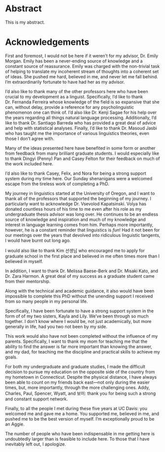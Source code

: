 # Abstract {#sec-abstract .unnumbered}

This is my abstract.

\newpage

# Acknowledgements {#sec-acknowledgements .unnumbered}

First and foremost, I would not be here if it weren’t for my advisor, Dr. Emily Morgan. Emily has been a never-ending source of knowledge and a constant source of reassurance. Emily was charged with the non-trivial task of helping to translate my incoherent stream of thoughts into a coherent set of ideas. She pushed me hard, believed in me, and never let me fall behind. I'm extraordinarily fortunate to have had her as my advisor.

I’d also like to thank many of the other professors here who have been crucial to my development as a linguist. Specifically, I’d like to thank Dr. Fernanda Ferreira whose knowledge of the field is so expansive that she can, without delay, provide a reference for any psycholinguistic phenomenon one can think of. I'd also like Dr. Kenji Sagae for his help over the years regarding all things natural language processing. Additionally, I'd like to thank Dr. Santiago Barreda who has provided a great deal of advice and help with statistical analyses. Finally, I'd like to thank Dr. Masoud Jasbi who has taught me the importance of various linguistics theories, even those I don't agree with.

Many of the ideas presented here have benefited in some form or another from feedback from many brilliant graduate students. I would especially like to thank Dingyi (Penny) Pan and Casey Felton for their feedback on much of the work included here.

I’d also like to thank Casey, Felix, and Nora for being a strong support system during my time here. Our Sunday shenanigans were a welcomed escape from the tireless work of completing a PhD.

My journey in linguistics started at the University of Oregon, and I want to thank all of the professors that supported the beginning of my journey. I particularly want to acknowledge Dr. Vsevolod Kapatsinski. Volya has donated countless hours of his time to me even after his role as my undergraduate thesis advisor was long over. He continues to be an endless source of knowledge and inspiration and much of my knowledge and interest in language learning comes from him. Perhaps more importantly, however, he is a constant reminder that linguistics is *fun*! Had it not been for our meetings over the years that devolved into ridiculous linguistic tangents, I would have burnt out long ago.

I would also like to thank Kim 선생님 who encouraged me to apply for graduate school in the first place and believed in me often times more than I believed in myself.

In addition, I want to thank Dr. Melissa Baese-Berk and Dr. Misaki Kato, and Dr. Zara Harmon. A great deal of my success as a graduate student came from their mentorship.

Along with the technical and academic guidance, it also would have been impossible to complete this PhD without the unending support I received from so many people in my personal life.

Specifically, I have been fortunate to have a strong support system in the form of of my two sisters, Kayla and Lily. We’ve been through so much together. I don’t know where I would be, not just academically, but more generally in life, had you two not been by my side.

This work would also have not been completed without the influence of my parents. Specifically, I want to thank my mom for teaching me that the ability to find the answer is far more important than knowing the answer, and my dad, for teaching me the discipline and practical skills to achieve my goals.

For both my undergraduate and graduate studies, I made the difficult decision to pursue my education on the opposite side of the country from my hometown in Connecticut. Despite the physical distance, I have always been able to count on my friends back east—not only during the easier times, but, more importantly, through the more challenging ones. Addy, Charles, Paul, Spencer, Wyatt, and 보미: thank you for being such a strong and constant support network.

Finally, to all the people I met during these five years at UC Davis: you welcomed me and gave me a home. You supported me, believed in me, and pushed me to be the best version of myself. I'm exceptionally proud to be an Aggie.

The number of people who have been indispensable in me getting here is undoubtedly larger than is feasible to include here. To those that I have inevitably left out, I apologize.
